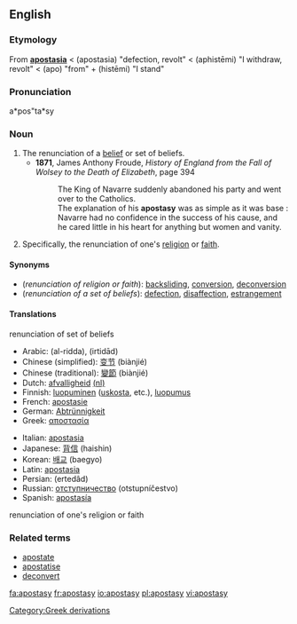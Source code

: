 ==English==

===Etymology===
From {{L.}} '''[[apostasia#Latin|apostasia]]''' < {{AGr.}} '''{{polytonic|[[ἀποστασία]]}}''' (apostasia) "defection, revolt" < '''{{polytonic|[[ἀφίστημι]]}}''' (aphistēmi) "I withdraw, revolt" < '''{{polytonic|[[ἀπό]]}}''' (apo) "from" + '''{{polytonic|[[ἵστημι]]}}''' (histēmi) "I stand"

===Pronunciation===
a*pos"ta*sy

===Noun===
{{en-noun|apostasi|es}}

# The renunciation of a [[belief]] or set of beliefs.
#*'''1871''', James Anthony Froude, ''History of England from the Fall of Wolsey to the Death of Elizabeth'', page 394
#*: The King of Navarre suddenly abandoned his party and went over to the Catholics.
#*: The explanation of his '''apostasy''' was as simple as it was base : Navarre had no confidence in the success of his cause, and he cared little in his heart for anything but women and vanity.
# Specifically, the renunciation of one's [[religion]] or [[faith]].

====Synonyms====
*(''renunciation of religion or faith''): [[backsliding]], [[conversion]], [[deconversion]]
*(''renunciation of a set of beliefs''): [[defection]], [[disaffection]], [[estrangement]]

====Translations====
;renunciation of set of beliefs
{{top}}
*Arabic: {{ARchar|[[الردة|الردّة]]}} (al-ridda), {{ARchar|[[ارتداد|اِرْتِداد]]}} (irtidād)
*Chinese (simplified): [[变节]] (biànjié)
*Chinese (traditional): [[變節]] (biànjié)
*Dutch: [[afvalligheid]] [[:nl:afvalligheid|(nl)]]
*Finnish: [[luopuminen]] ([[uskosta]], etc.), [[luopumus]]
*French: [[apostasie]]
*German: [[Abtrünnigkeit]]
*Greek: [[αποστασία]]
{{mid}}
*Italian: [[apostasia]]
*Japanese: [[背信]] (haishin)
*Korean: [[배교]] (baegyo)
*Latin: [[apostasia]]
*Persian: {{FAchar|[[ارتداد]]}} (ertedâd)
*Russian: [[отступничество]] (otstupníčestvo)
*Spanish: [[apostasía]]
{{bottom}}

;renunciation of one's religion or faith
{{top}}
{{mid}}
{{bottom}}

===Related terms===
*[[apostate]]
*[[apostatise]]
*[[deconvert]]
[[Category:Greek derivations]]

[[fa:apostasy]]
[[fr:apostasy]]
[[io:apostasy]]
[[pl:apostasy]]
[[vi:apostasy]]